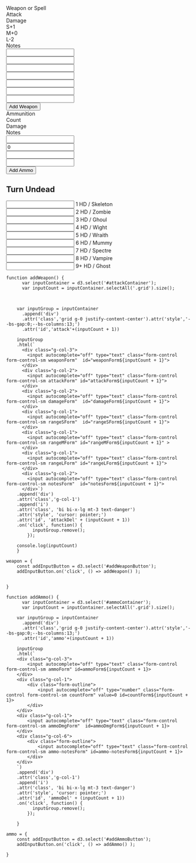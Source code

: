 ```{=html}
    <div id="attackContainer" class="mb-3">
        
      <div class="grid g-0 justify-content-center " style="--bs-gap:0; --bs-columns:13">
      <!-- labels -->
        <div class="g-col-3">
          <span>Weapon or Spell</span>
        </div>
        <div class="g-col-2">
          <span>Attack</span>
        </div>
        <div class="g-col-2">
          <span>Damage</span>
        </div>  
        <div class="g-col-1">
          <span>S+1</span>
        </div>
        <div class="g-col-1">
          <span>M+0</span>
        </div>  
        <div class="g-col-1">
          <span>L-2</span>
        </div>
        <div class="g-col-2">
          <span>Notes</span>
        </div>   
        <div class="g-col-1"> 
          <span></span>
        </div> 
      </div>

      <div class="grid g-0 justify-content-center " style="--bs-gap:0; --bs-columns:13">
        <div class="g-col-3">
          <input autocomplete="off"  type="text" class="form-control form-control-sm weaponForm"  id="weaponForm1">
        </div>
        <div class="g-col-2">
          <input autocomplete="off"  type="text" class="form-control form-control-sm attackForm"  id="attackForm1">
        </div>
        <div class="g-col-2">
          <input autocomplete="off"  type="text" class="form-control form-control-sm damageForm" id="damageForm1">
        </div>  
        <div class="g-col-1">
          <input autocomplete="off"  type="text" class="form-control form-control-sm rangeSForm"  id="rangeSForm1">
        </div>
        <div class="g-col-1">
          <input autocomplete="off"  type="text" class="form-control form-control-sm rangeMForm" id="rangeMForm1" >
        </div>  
        <div class="g-col-1">
          <input autocomplete="off"  type="text" class="form-control form-control-sm rangeLForm" id="rangeLForm1">
        </div>
        <div class="g-col-2">
          <input autocomplete="off"  type="text" class="form-control form-control-sm notesForm"  id="notesForm1">
        </div>   
        <div class="g-col-1"> 
          <span></span>
        </div>    
      </div>
    </div>
    <div class="input-group  input-group-sm mb-3">
      <button id="addWeaponButton" class="btn btn-primary rounded">Add Weapon</button>
    </div>

    <!-- Ammunition -->
    <div id="ammoContainer" class="mb-3">
      <div class="grid g-0 justify-content-center" style="--bs-gap:0; --bs-columns:13">
        <div class="g-col-3">
          <span>Ammunition</span>
        </div>
        <div class="g-col-1">
          <span>Count</span>
        </div>  
        <div class="g-col-1">
          <span>Damage</span>
        </div>  
        <div class="g-col-6">
          <span>Notes</span>
        </div>   
        <div class="g-col-1"> 
          <span></span>
        </div> 
      </div>

      <div class="grid g-0 justify-content-center " style="--bs-gap:0; --bs-columns:13">
        <div class="g-col-3">
          <input autocomplete="off" type="text" class="form-control form-control-sm ammoForm"  id="ammoForm1">
        </div>
        <div class="g-col-1">
          <div class="form-outline">
            <input autocomplete="off" type="number" class="form-control form-control-sm countForm" value=0 id="countForm1" onkeypress="return event.charCode >= 48 && event.charCode <= 57">
          </div>
        </div>  
        <div class="g-col-1">
          <input autocomplete="off" type="text" class="form-control form-control-sm ammoDmgForm"  id="ammoDmgForm1">
        </div>
        <div class="g-col-6">
          <div class="form-outline">
            <input autocomplete="off" type="text" class="form-control form-control-sm ammo-notesForm"  id="ammo-notesForm1">
          </div>
        </div>   
        <div class="g-col-1"> 
          <span></span>
        </div>    
      </div>
    </div>
    <div class="input-group  input-group-sm mb-3">
      <button id="addAmmoButton" class="btn btn-primary rounded">Add Ammo</button>
    </div>

    <h2>Turn Undead</h2>

    <div class="turning">
      <div class="grid mb-3" style="--bs-columns:9">
        <div id="turn-hd1" class="g-col-3 g-col-md-1">
          <input autocomplete="off" type="text" id="turn1" class="form-control form-control-sm turningForm">
          <label for="turn1" class="form-labelm">1 HD / Skeleton</label>
        </div>
        <div id="turn-hd2" class="g-col-3 g-col-md-1">
          <input autocomplete="off" type="text" id="turn2" class="form-control form-control-sm turningForm">
          <label for="turn2">2 HD / Zombie</label>
        </div>
        <div id="turn-hd3" class="g-col-3 g-col-md-1" >
          <input autocomplete="off" type="text" id="turn3" class="form-control form-control-sm turningForm">
          <label for="turn3">3 HD / Ghoul</label>
        </div>
        <div id="turn-hd4"  class="g-col-3 g-col-md-1">
          <input autocomplete="off" type="text" id="turn4" class="form-control form-control-sm turningForm">
          <label for="turn4" class="form-labelm">4 HD / Wight</label>
        </div>
        <div id="turn-hd5" class="g-col-3 g-col-md-1">
          <input autocomplete="off" type="text" id="turn5" class="form-control form-control-sm turningForm">
          <label for="turn5">5 HD / Wraith</label>
        </div>
        <div id="turn-hd6"  class="g-col-3 g-col-md-1">
          <input autocomplete="off" type="text" id="turn6" class="form-control form-control-sm turningForm">
          <label for="turn6">6 HD / Mummy</label>
        </div>
        <div id="turn-hd7"  class="g-col-3 g-col-md-1">
          <input autocomplete="off" type="text" id="turn7" class="form-control form-control-sm turningForm">
          <label for="turn7" class="form-labelm">7 HD / Spectre</label>
        </div>
        <div id="turn-hd8" class="g-col-3 g-col-md-1">
          <input autocomplete="off" type="text" id="turn8" class="form-control form-control-sm turningForm">
          <label for="turn8">8 HD / Vampire</label>
        </div>
        <div id="turn-hd9"  class="g-col-3 g-col-md-1">
          <input autocomplete="off" type="text" id="turn9" class="form-control form-control-sm turningForm">
          <label for="turn9">9+ HD / Ghost</label>
        </div>
      </div> <!--  grid -->    
    </div> <!-- turn div -->
  </div> <!-- combat-tab -->

<!-- ------------------------------------------------------- 
--------------------------------- -------------------------->
```


```ojs

function addWeapon() {
      var inputContainer = d3.select('#attackContainer');
      var inputCount = inputContainer.selectAll('.grid').size();

      

    var inputGroup = inputContainer
      .append('div')
      .attr('class','grid g-0 justify-content-center').attr('style','--bs-gap:0;--bs-columns:13;')
      .attr('id','attack'+(inputCount + 1))

    inputGroup
    .html(`
      <div class="g-col-3">
        <input autocomplete="off" type="text" class="form-control form-control-sm weaponForm"  id="weaponForm${inputCount + 1}">
      </div>
      <div class="g-col-2">
        <input autocomplete="off" type="text" class="form-control form-control-sm attackForm" id="attackForm${inputCount + 1}">
      </div>
      <div class="g-col-2">
        <input autocomplete="off" type="text" class="form-control form-control-sm damageForm"  id="damageForm${inputCount + 1}">
      </div>  
      <div class="g-col-1">
        <input autocomplete="off" type="text" class="form-control form-control-sm rangeSForm"  id="rangeSForm${inputCount + 1}">
      </div>
      <div class="g-col-1">
        <input autocomplete="off" type="text" class="form-control form-control-sm rangeMForm" id="rangeMForm${inputCount + 1}" >
      </div>  
      <div class="g-col-1">
        <input autocomplete="off" type="text" class="form-control form-control-sm rangeLForm" id="rangeLForm${inputCount + 1}">
      </div>
      <div class="g-col-2">
        <input autocomplete="off" type="text" class="form-control form-control-sm notesForm"  id="notesForm${inputCount + 1}">
      </div>`)
    .append('div')
    .attr('class','g-col-1')
    .append('i')
    .attr('class', 'bi bi-x-lg mt-3 text-danger')
    .attr('style', 'cursor: pointer;')
    .attr('id', 'attackDel' + (inputCount + 1))
    .on('click', function() {
          inputGroup.remove();
        });
      
    console.log(inputCount)
    }

weapon = {
    const addInputButton = d3.select('#addWeaponButton');
    addInputButton.on('click', () => addWeapon() );

 
}

```


```ojs

function addAmmo() {
      var inputContainer = d3.select('#ammoContainer');
      var inputCount = inputContainer.selectAll('.grid').size();

    var inputGroup = inputContainer
      .append('div')
      .attr('class','grid g-0 justify-content-center').attr('style','--bs-gap:0;--bs-columns:13;')
      .attr('id','ammo'+(inputCount + 1))

    inputGroup
    .html(`
    <div class="g-col-3">
        <input autocomplete="off" type="text" class="form-control form-control-sm ammoForm" id=ammoForm${inputCount + 1}>
    </div>
    <div class="g-col-1">
        <div class="form-outline">
            <input autocomplete="off" type="number" class="form-control form-control-sm countForm" value=0 id=countForm${inputCount + 1}>
        </div>
    </div>
    <div class="g-col-1">
        <input autocomplete="off" type="text" class="form-control form-control-sm ammoDmgForm"  id=ammoDmgForm${inputCount + 1}>
    </div>  
    <div class="g-col-6">
        <div class="form-outline">
            <input autocomplete="off" type="text" class="form-control form-control-sm ammo-notesForm" id=ammo-notesForm${inputCount + 1}>
        </div>
    </div>    
    `)
    .append('div')
    .attr('class','g-col-1')
    .append('i')
    .attr('class', 'bi bi-x-lg mt-3 text-danger')
    .attr('style', 'cursor: pointer;')
    .attr('id', 'ammoDel' + (inputCount + 1))
    .on('click', function() {
          inputGroup.remove();
        });
      
    }

ammo = {
    const addInputButton = d3.select('#addAmmoButton');
    addInputButton.on('click', () => addAmmo() );

}

```
